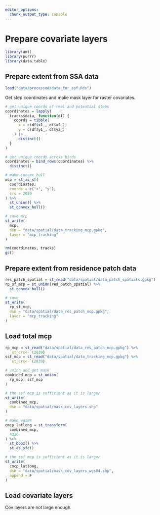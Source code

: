 ```yaml
---
editor_options: 
  chunk_output_type: console
---
```


# Prepare covariate layers

```r
library(amt)
library(purrr)
library(data.table)
```

## Prepare extent from SSA data

```r
load("data/processed/data_for_ssf.Rds")
```

Get step coordinates and make mask layer for raster covariates.

```r
# get unique coords of real and potential steps
coordinates = lapply(
  tracks$data, function(df) {
    coords = tibble(
      x = c(df$x1_, df$x2_),
      y = c(df$y1_, df$y2_)
    ) |>
      distinct()
  }
)

# get unique coords across birds
coordinates = bind_rows(coordinates) %>% 
  distinct()

# make convex hull
mcp = st_as_sf(
  coordinates,
  coords = c("x", "y"),
  crs = 2039
) %>% 
  st_union() %>% 
  st_convex_hull()

# save mcp
st_write(
  mcp,
  dsn = "data/spatial/data_tracking_mcp.gpkg",
  layer = "mcp_tracking"
)

rm(coordinates, tracks)
gc()
```

## Prepare extent from residence patch data

```r
res_patch_spatial = st_read("data/spatial/data_patch_spatials.gpkg")
rp_sf_mcp = st_union(res_patch_spatial) %>% 
  st_convex_hull()

# save
st_write(
  rp_sf_mcp,
  dsn = "data/spatial/data_res_patch_mcp.gpkg",
  layer = "mcp_tracking"
)
```

## Load total mcp

```r
rp_mcp = st_read("data/spatial/data_res_patch_mcp.gpkg") %>% 
  `st_crs<-`(2039)
ssf_mcp = st_read("data/spatial/data_tracking_mcp.gpkg") %>% 
  `st_crs<-`(2039)

# union and get mask
combined_mcp = st_union(
  rp_mcp, ssf_mcp
)

# the ssf mcp is sufficient as it is larger
st_write(
  combined_mcp,
  dsn = "data/spatial/mask_cov_layers.shp"
)

# make wgs84
cmcp_latlong = st_transform(
  combined_mcp,
  4326
) %>% 
  st_bbox() %>% 
  st_as_sfc()

# the ssf mcp is sufficient as it is larger
st_write(
  cmcp_latlong,
  dsn = "data/spatial/mask_cov_layers_wgs84.shp",
  append = F
)
```

## Load covariate layers

Cov layers are not large enough.
